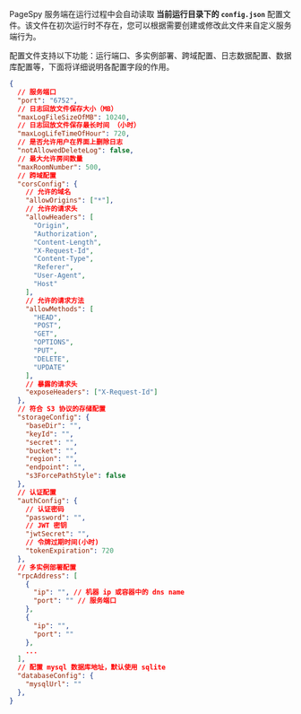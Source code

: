 PageSpy 服务端在运行过程中会自动读取 **当前运行目录下的 `config.json`** 配置文件。该文件在初次运行时不存在，您可以根据需要创建或修改此文件来自定义服务端行为。

配置文件支持以下功能：运行端口、多实例部署、跨域配置、日志数据配置、数据库配置等，下面将详细说明各配置字段的作用。

```json
{
  // 服务端口
  "port": "6752",
  // 日志回放文件保存大小（MB）
  "maxLogFileSizeOfMB": 10240,
  // 日志回放文件保存最长时间 （小时）
  "maxLogLifeTimeOfHour": 720,
  // 是否允许用户在界面上删除日志
  "notAllowedDeleteLog": false,
  // 最大允许房间数量
  "maxRoomNumber": 500,
  // 跨域配置
  "corsConfig": {
    // 允许的域名
    "allowOrigins": ["*"],
    // 允许的请求头
    "allowHeaders": [
      "Origin",
      "Authorization",
      "Content-Length",
      "X-Request-Id",
      "Content-Type",
      "Referer",
      "User-Agent",
      "Host"
    ],
    // 允许的请求方法
    "allowMethods": [
      "HEAD",
      "POST",
      "GET",
      "OPTIONS",
      "PUT",
      "DELETE",
      "UPDATE"
    ],
    // 暴露的请求头
    "exposeHeaders": ["X-Request-Id"]
  },
  // 符合 S3 协议的存储配置
  "storageConfig": {
    "baseDir": "",
    "keyId": "",
    "secret": "",
    "bucket": "",
    "region": "",
    "endpoint": "",
    "s3ForcePathStyle": false
  },
  // 认证配置
  "authConfig": {
    // 认证密码
    "password": "",
    // JWT 密钥
    "jwtSecret": "",
    // 令牌过期时间(小时)
    "tokenExpiration": 720
  },
  // 多实例部署配置
  "rpcAddress": [
    {
      "ip": "", // 机器 ip 或容器中的 dns name
      "port": "" // 服务端口
    },
    {
      "ip": "",
      "port": ""
    },
    ...
  ],
  // 配置 mysql 数据库地址，默认使用 sqlite
  "databaseConfig": {
    "mysqlUrl": ""
  },
}
```